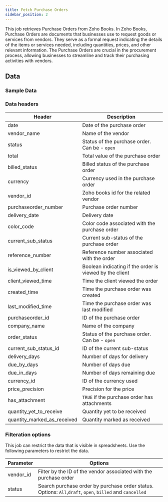 ```yaml
---
title: Fetch Purchase Orders
sidebar_position: 2
---
```


This job retrieves Purchase Orders from Zoho Books. In Zoho Books, Purchase Orders are documents that businesses use to request goods or services from vendors. They serve as a formal request indicating the details of the items or services needed, including quantities, prices, and other relevant information. The Purchase Orders are crucial in the procurement process, allowing businesses to streamline and track their purchasing activities with vendors.

<AddJob
  template="gsheet_zoho_books_db_get_purchase_orders"
/>

## Data

### Sample Data

<Gsheet
  src="https://docs.google.com/spreadsheets/d/1-gX-uq5YrTW-6gQJYM-mNXitEOfJLTiQCvPtV8CR1Yc/edit#gid=1225499346"
/>


### Data headers

| Header | Description |
|----|----|
| date | Date of the purchase order |
| vendor_name | Name of the vendor |
| status | Status of the purchase order. Can be - `open` |
| total | Total value of the purchase order |
| billed_status | Billed status of the purchase order  |
| currency |Currency used in the purchase order |
| vendor_id | Zoho books id for the related vendor |
| purchaseorder_number | Purchase order number |
| delivery_date | Delivery date |
| color_code | Color code associated with the purchase order |
| current_sub_status | Current sub-status of the purchase order |
| reference_number | Reference number associated with the order |
| is_viewed_by_client | Boolean indicating if the order is viewed by the client |
| client_viewed_time | Time the client viewed the order |
| created_time | Time the purchase order was created |
| last_modified_time | Time the purchase order was last modified |
| purchaseorder_id | ID of the purchase order |
| company_name | Name of the company |
| order_status | Status of the purchase order. Can be - `open` |
| current_sub_status_id | ID of the current sub-status |
| delivery_days | Number of days for delivery |
| due_by_days | Number of days due |
| due_in_days | Number of days remaining due |
| currency_id | ID of the currency used |
| price_precision | Precision for the price |
| has_attachment	 | `TRUE` if the purchase order has attachments |
| quantity_yet_to_receive	 | Quantity yet to be received |
| quantity_marked_as_received	 | Quantity marked as received |

### Filteration options

This job can restrict the data that is visible in spreadsheets. Use the following parameters to restrict the data.

| Parameter | Options |
|----|----|
| vendor_id | Filter by the ID of the vendor associated with the purchase order |
| status | Search purchase order by purchase order status. Options: `All`,`draft`, `open`, `billed` and `cancelled` |

<!---
## Others

### Similar jobs

Similar sort of data can be achieved by using get accounting transaction job and filtering it by invoice type. 

### Reports that use this job

Here are some of the report templates that use this job: 
-->